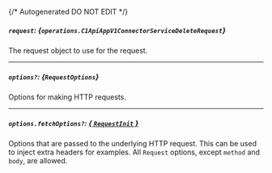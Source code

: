 {/* Autogenerated DO NOT EDIT  */}

##### `request`: *{`operations.C1ApiAppV1ConnectorServiceDeleteRequest`}*
The request object to use for the request.
<Collapsible openLabel={Labels.showProperties} closeLabel={Labels.hideProperties}>
    <C1ApiAppV1ConnectorServiceDeleteRequest/>
</Collapsible>

---
##### `options?`: *{`RequestOptions`}*
Options for making HTTP requests.

---
##### `options.fetchOptions?`: [*{ `RequestInit` }*](https://developer.mozilla.org/en-US/docs/Web/API/Request/Request#options)
Options that are passed to the underlying HTTP request. This can be used to inject extra headers for examples. All `Request` options, except `method` and `body`, are allowed.


